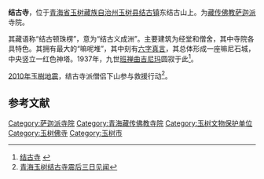 {{文物保护单位
| 级别 = 省级
| 省区市 = 青海省
| 图片 = [[File:YushuGon.jpg|220px]]
| 名称 = 結古寺
| 编号 = 
| 分类 = 古建筑及历史纪念建筑物
| 时代 = 1458或14世纪
| 所在 = [[玉树藏族自治州|玉树州]][[结古镇|结古镇]]
| 登录 = 1998年11月22日
}}
'''结古寺'''，位于[[青海省|青海省]][[玉树藏族自治州|玉树藏族自治州]][[玉树县|玉树县]][[结古镇|结古镇]]东结古山上。为[[藏传佛教|藏传佛教]][[萨迦派|萨迦派]]寺院。

其藏语称“结古顿珠楞”，意为“结古义成洲”。主要建筑为经堂和僧舍，其中寺院各具特色。其拥有最大的“嘛呢堆”，其中刻有[[六字真言|六字真言]]，其总体形成一座嘛尼石城，中央竖立一红色神塔。1937年，九世[[班禅|班禅]][[第九世班禅额尔德尼·曲吉尼玛|曲吉尼玛]]圆寂于此<ref>[http://www.qh.xinhuanet.com/2006-05/29/content_7121023.htm 结古寺] {{webarchive|url=https://web.archive.org/web/20100708005741/http://www.qh.xinhuanet.com/2006-05/29/content_7121023.htm |date=2010-07-08 }}</ref>。

[[2010年玉樹地震|2010年玉樹地震]]，结古寺派僧侣下山参与救援行动<ref>[http://news.sina.com.cn/c/2010-04-17/183620095516.shtml 青海玉树结古寺震后三日见闻]</ref>。

== 参考文献 ==
{{Reflist}}

[[Category:萨迦派寺院|Category:萨迦派寺院]]
[[Category:青海藏传佛教寺院|Category:青海藏传佛教寺院]]
[[Category:玉树文物保护单位|Category:玉树文物保护单位]]
[[Category:玉树佛寺|Category:玉树佛寺]]
[[Category:玉树市|Category:玉树市]]

{{佛教小作品}}